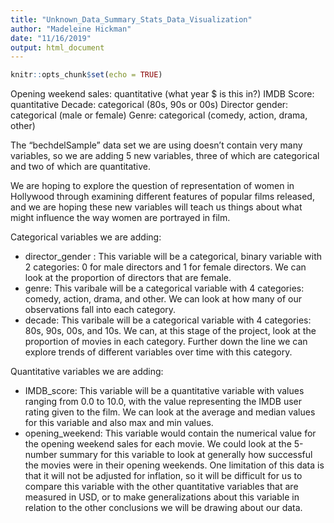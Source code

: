 ```yaml
---
title: "Unknown_Data_Summary_Stats_Data_Visualization"
author: "Madeleine Hickman"
date: "11/16/2019"
output: html_document
---
```


```r
knitr::opts_chunk$set(echo = TRUE)
```

Opening weekend sales: quantitative (what year $ is this in?)
IMDB Score: quantitative
Decade: categorical (80s, 90s or 00s)
		Director gender: categorical (male or female)
		Genre: categorical (comedy, action, drama, other)


The "bechdelSample" data set we are using doesn't contain very many variables, so we are adding 5 new variables, three of which are categorical and two of which are quantitative. 

We are hoping to explore the question of representation of women in Hollywood through examining different features of popular films released, and we are hoping these new variables will teach us things about what might influence the way women are portrayed in film. 

Categorical variables we are adding: 

  - director_gender : 
       This variable will be a categorical, binary variable with 2 categories: 0 for male directors and 1 for       female directors. We can look at the proportion of directors that are female. 
  - genre: 
        This varibale will be a categorical variable with 4 categories: comedy, action, drama, and other. We          can look at how many of our observations fall into each category. 
  - decade: 
        This varibale will be a categorical variable with 4 categories: 80s, 90s, 00s, and 10s. We can, at            this stage of the project, look at the proportion of movies in each category. Further down the line we         can explore trends of different variables over time with this category. 
        
Quantitative variables we are adding: 

  - IMDB_score: 
        This variable will be a quantitative variable with values ranging from 0.0 to 10.0, with the value            representing the IMDB user rating given to the film. We can look at the average and median values for         this variable and also max and min values. 
  - opening_weekend:
        This variable would contain the numerical value for the opening weekend sales for each movie. We could         look at the 5-number summary for this variable to look at generally how successful the movies were in         their opening weekends. One limitation of this data is that it will not be adjusted for inflation, so         it will be difficult for us to compare this variable with the other quantitative variables that are           measured in USD, or to make generalizations about this variable in relation to the other conclusions          we will be drawing about our data. 
        
    
